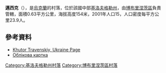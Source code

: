 {{coord|47|51|1|N|32|2|49|E|scale:100000_region:UA|display=title}}

'''邁西克'''（{{lang-uk|Майське}}），是[[烏克蘭|烏克蘭]]的村落，位於該國中部[[基洛夫格勒州|基洛夫格勒州]]，由[[博布里涅茨區|博布里涅茨區]]負責管轄，面積0.63平方公里，海拔高度154米，2001年人口15，人口密度每平方公里23.9人。

==參考資料==
*[http://www.fallingrain.com/world/UP/0/Khutor_Travenskiy.html Khutor Travenskiy, Ukraine Page] {{Wayback|url=http://www.fallingrain.com/world/UP/0/Khutor_Travenskiy.html |date=20160305030806 }}
* [http://gska2.rada.gov.ua/pls/z7502/A005?rdat1=11.11.2008&rf7571=16374 Облікова картка]{{dead link|date=2018年4月 |bot=InternetArchiveBot |fix-attempted=yes }}

{{DEFAULTSORT:Майське}}
[[Category:基洛夫格勒州村落|Category:基洛夫格勒州村落]]
[[Category:博布里涅茨區村落|Category:博布里涅茨區村落]]


{{Kirovohrad-geo-stub}}